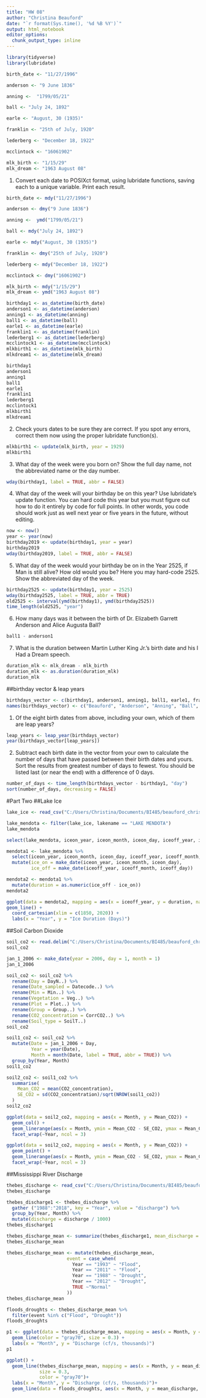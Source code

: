 ```yaml
---
title: "HW 08"
author: "Christina Beauford"
date: "`r format(Sys.time(), '%d %B %Y')`"
output: html_notebook
editor_options: 
  chunk_output_type: inline
---
```


```r
library(tidyverse)
library(lubridate)
```

```r
birth_date <- "11/27/1996"

anderson <- "9 June 1836"

anning <-  "1799/05/21"

ball <- "July 24, 1892"

earle <- "August, 30 (1935)"

franklin <- "25th of July, 1920"

lederberg <- "December 18, 1922"

mcclintock <- "16061902"

mlk_birth <- "1/15/29"
mlk_dream <- "1963 August 08"
```

1. Convert each date to POSIXct format, using lubridate functions, saving each to a unique variable. Print each result.
```r
birth_date <- mdy("11/27/1996")

anderson <- dmy("9 June 1836")

anning <-  ymd("1799/05/21")

ball <- mdy("July 24, 1892")

earle <- mdy("August, 30 (1935)")

franklin <- dmy("25th of July, 1920")

lederberg <- mdy("December 18, 1922")

mcclintock <- dmy("16061902")

mlk_birth <- mdy("1/15/29")
mlk_dream <- ymd("1963 August 08")

birthday1 <- as_datetime(birth_date)
anderson1 <- as_datetime(anderson)
anning1 <- as_datetime(anning)
ball1 <- as_datetime(ball)
earle1 <- as_datetime(earle)
franklin1 <- as_datetime(franklin)
lederberg1 <- as_datetime(lederberg)
mcclintock1 <- as_datetime(mcclintock)
mlkbirth1 <- as_datetime(mlk_birth)
mlkdream1 <- as_datetime(mlk_dream)

birthday1
anderson1
anning1
ball1
earle1
franklin1
lederberg1
mcclintock1
mlkbirth1
mlkdream1
```


2. Check yours dates to be sure they are correct. If you spot any errors, correct them now using the proper lubridate function(s).
```r
mlkbirth1 <- update(mlk_birth, year = 1929)
mlkbirth1
```


3. What day of the week were you born on? Show the full day name, not the abbreviated name or the day number.
```r
wday(birthday1, label = TRUE, abbr = FALSE)
```


4. What day of the week will your birthday be on this year? Use lubridate’s update function. You can hard code this year but you must figure out how to do it entirely by code for full points. In other words, you code should work just as well next year or five years in the future, without editing.
```r
now <- now()
year <- year(now)
birthday2019 <- update(birthday1, year = year)
birthday2019
wday(birthday2019, label = TRUE, abbr = FALSE)
```

5. What day of the week would your birthday be on in the Year 2525, if Man is still alive? How old would you be? Here you may hard-code 2525. Show the abbreviated day of the week.
```r
birthday2525 <- update(birthday1, year = 2525)
wday(birthday2525, label = TRUE, abbr = TRUE)
old2525 <- interval(ymd(birthday1), ymd(birthday2525))
time_length(old2525, "year")
```


6. How many days was it between the birth of Dr. Elizabeth Garrett Anderson and Alice Augusta Ball?
```r
ball1 - anderson1
```


7. What is the duration between Martin Luther King Jr.’s birth date and his I Had a Dream speech.
```r
duration_mlk <- mlk_dream - mlk_birth
duration_mlk <- as.duration(duration_mlk)
duration_mlk
```

##birthday vector & leap years

```r
birthdays_vector <- c(birthday1, anderson1, anning1, ball1, earle1, franklin1, lederberg1, mcclintock1, mlkbirth1)
names(birthdays_vector) <- c("Beauford", "Anderson", "Anning", "Ball", "Earle", "Franklin", "Lederberg", "McClintock", "King")
```

1. Of the eight birth dates from above, including your own, which of them are leap years?
```r
leap_years <- leap_year(birthdays_vector)
year(birthdays_vector[leap_years])
```

2. Subtract each birth date in the vector from your own to calculate the number of days that have passed between their birth dates and yours. Sort the results from greatest number of days to fewest. You should be listed last (or near the end) with a difference of 0 days.
```r
number_of_days <- time_length(birthdays_vector - birthday1, "day")
sort(number_of_days, decreasing = FALSE)
```


#Part Two
##Lake Ice
```r
lake_ice <- read_csv("C:/Users/Christina/Documents/BI485/beauford_christina/hw08/lake_ice.csv")
```

```r
lake_mendota <- filter(lake_ice, lakename == "LAKE MENDOTA")
lake_mendota
```

```r
select(lake_mendota, iceon_year, iceon_month, iceon_day, iceoff_year, iceoff_month, iceoff_day)
```

```r
mendota1 <- lake_mendota %>% 
  select(iceon_year, iceon_month, iceon_day, iceoff_year, iceoff_month, iceoff_day) %>% 
  mutate(ice_on = make_date(iceon_year, iceon_month, iceon_day),
         ice_off = make_date(iceoff_year, iceoff_month, iceoff_day))
```

```r
mendota2 <- mendota1 %>% 
  mutate(duration = as.numeric(ice_off - ice_on))
mendota2
```

```r
ggplot(data = mendota2, mapping = aes(x = iceoff_year, y = duration, na.rm = TRUE)) +
geom_line() +
  coord_cartesian(xlim = c(1850, 2020)) +
  labs(x = "Year", y = "Ice Duration (Days)")
```

##Soil Carbon Dioxide
```r
soil_co2 <- read.delim("C:/Users/Christina/Documents/BI485/beauford_christina/hw08/soil_co2.txt")
soil_co2
```

```r
jan_1_2006 <- make_date(year = 2006, day = 1, month = 1)
jan_1_2006
```

```r
soil_co2 <- soil_co2 %>% 
  rename(Day = DayN..) %>% 
  rename(Date_sampled = Datecode..) %>% 
  rename(Min = Min..) %>% 
  rename(Vegetation = Veg..) %>% 
  rename(Plot = Plot..) %>% 
  rename(Group = Group..) %>% 
  rename(CO2_concentration = CorrCO2..) %>% 
  rename(Soil_type = SoilT..)
soil_co2
```

```r
soil1_co2 <- soil_co2 %>% 
  mutate(Date = jan_1_2006 + Day,
         Year = year(Date),
         Month = month(Date, label = TRUE, abbr = TRUE)) %>% 
  group_by(Year, Month)
soil1_co2
```

```r
soil2_co2 <- soil1_co2 %>% 
  summarise(
    Mean_CO2 = mean(CO2_concentration),
    SE_CO2 = sd(CO2_concentration)/sqrt(NROW(soil1_co2))
  )
soil2_co2
```

```r
ggplot(data = soil2_co2, mapping = aes(x = Month, y = Mean_CO2)) +
  geom_col() +
  geom_linerange(aes(x = Month, ymin = Mean_CO2 - SE_CO2, ymax = Mean_CO2 + SE_CO2)) +
  facet_wrap(~Year, ncol = 3)
```

```r
ggplot(data = soil2_co2, mapping = aes(x = Month, y = Mean_CO2)) +
  geom_point() +
  geom_linerange(aes(x = Month, ymin = Mean_CO2 - SE_CO2, ymax = Mean_CO2 + SE_CO2)) +
  facet_wrap(~Year, ncol = 3)
```

##Mississippi River Discharge
```r
thebes_discharge <- read_csv("C:/Users/Christina/Documents/BI485/beauford_christina/hw08/thebes_discharge.csv")
thebes_discharge
```

```r
thebes_discharge1 <- thebes_discharge %>%
  gather ("1988":"2018", key = "Year", value = "discharge") %>% 
  group_by(Year, Month) %>% 
  mutate(discharge = discharge / 1000)
thebes_discharge1
```

```r
thebes_discharge_mean <- summarize(thebes_discharge1, mean_discharge = mean(discharge, na.rm = FALSE))
thebes_discharge_mean
```

```r
thebes_discharge_mean <- mutate(thebes_discharge_mean, 
                      event = case_when(
                        Year == "1993" ~ "Flood",
                        Year == "2011" ~ "Flood",
                        Year == "1988" ~ "Drought",
                        Year == "2012" ~ "Drought",
                        TRUE ~"Normal"
                      ))
thebes_discharge_mean
```
```r
floods_droughts <- thebes_discharge_mean %>%
  filter(event %in% c("Flood", "Drought"))
floods_droughts
```

```r
p1 <- ggplot(data = thebes_discharge_mean, mapping = aes(x = Month, y = mean_discharge, group = Year)) +
  geom_line(color = "gray70", size = 0.3) +
  labs(x = "Month", y = "Discharge (cf/s, thousands)")
p1
```

```r
ggplot() +
  geom_line(thebes_discharge_mean, mapping = aes(x = Month, y = mean_discharge, group = Year),
            size = 0.3,
            color = "gray70")+
  labs(x = "Month", y = "Discharge (cf/s, thousands)")+
  geom_line(data = floods_droughts, aes(x = Month, y = mean_discharge, group = Year, color = event))
  
```

